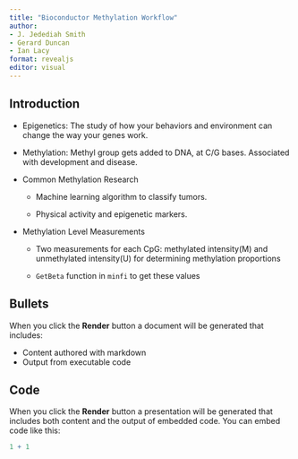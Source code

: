 ```yaml
---
title: "Bioconductor Methylation Workflow"
author:
- J. Jedediah Smith
- Gerard Duncan
- Ian Lacy
format: revealjs
editor: visual
---
```


## Introduction

-   Epigenetics: The study of how your behaviors and environment can change the way your genes work.

-   Methylation: Methyl group gets added to DNA, at C/G bases. Associated with development and disease.

-   Common Methylation Research

    -  Machine learning algorithm to classify tumors.

    -  Physical activity and epigenetic markers.

-   Methylation Level Measurements

    -   Two measurements for each CpG: methylated intensity(M) and unmethylated intensity(U) for determining methylation proportions 

    -   `GetBeta` function in `minfi` to get these values 

## Bullets

When you click the **Render** button a document will be generated that includes:

-   Content authored with markdown
-   Output from executable code

## Code

When you click the **Render** button a presentation will be generated that includes both content and the output of embedded code. You can embed code like this:

```r
1 + 1
```
